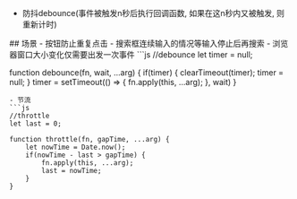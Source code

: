 - 防抖debounce(事件被触发n秒后执行回调函数, 如果在这n秒内又被触发, 则重新计时)
<Card>
  ## 场景
  - 按钮防止重复点击
  - 搜索框连续输入的情况等输入停止后再搜索
  - 浏览器窗口大小变化仅需要出发一次事件
</Card>
```js
//debounce
let timer = null;

function debounce(fn, wait, ...arg) {
    if(timer) {
        clearTimeout(timer);
        timer = null;
    }
    timer = setTimeout(() => {
        fn.apply(this, ...arg);
    }, wait)
}
```
- 节流
```js
//throttle
let last = 0;

function throttle(fn, gapTime, ...arg) {
    let nowTime = Date.now();
    if(nowTime - last > gapTime) {
        fn.apply(this, ...arg);
        last = nowTime;
    }
}
```